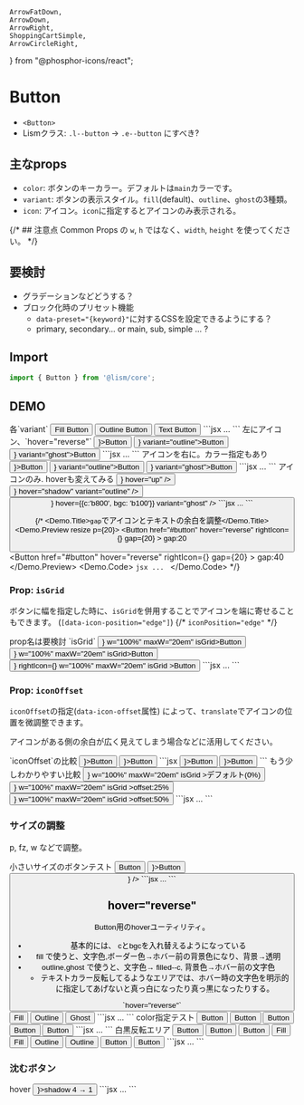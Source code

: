 	ArrowFatDown,
	ArrowDown,
	ArrowRight,
	ShoppingCartSimple,
	ArrowCircleRight,
} from "@phosphor-icons/react";

# Button

- `<Button>`
- Lismクラス: `.l--button` → `.e--button` にすべき?

## 主なprops
- `color`: ボタンのキーカラー。デフォルトは`main`カラーです。
- `variant`: ボタンの表示スタイル。`fill`(default)、`outline`、`ghost`の3種類。
- `icon`: アイコン。`icon`に指定するとアイコンのみ表示される。

{/* ## 注意点
Common Props の `w`, `h` ではなく、`width`, `height` を使ってください。 */}


## 要検討
- グラデーションなどどうする？
- ブロック化時のプリセット機能
	- `data-preset="{keyword}"`に対するCSSを設定できるようにする？
	- primary, secondary... or main, sub, simple ... ?


## Import

```js
import { Button } from '@lism/core';
```


## DEMO

<Demo>
	<Demo.Title>各`variant`</Demo.Title>
	<Demo.Preview resize p={20}>
		<Cluster gap={20}>
			<Button href="#button">Fill Button</Button>
			<Button href="#button" variant="outline">Outline Button</Button>
			<Button href="#button" variant="ghost">Text Button</Button>
		</Cluster>
	</Demo.Preview>
	<Demo.Code>
		```jsx
		...
		```
	</Demo.Code>
</Demo>

<Demo>
	<Demo.Title>左にアイコン、`hover="reverse"`</Demo.Title>
	<Demo.Preview resize p={20}>
		<Cluster gap={20}>
			<Button href="#button" leftIcon={<ShoppingCartSimple />}>Button</Button>
			<Button href="#button" leftIcon={<ShoppingCartSimple />} variant="outline">Button</Button>
			<Button href="#button" leftIcon={<ShoppingCartSimple />} variant="ghost">Button</Button>
		</Cluster>
	</Demo.Preview>
	<Demo.Code>
		```jsx
		...
		```
	</Demo.Code>
</Demo>

<Demo>
	<Demo.Title>アイコンを右に。カラー指定もあり</Demo.Title>
	<Demo.Preview resize p={20}>
		<Cluster gap={20}>
			<Button href="#button" rightIcon={<ArrowRight />}>Button</Button>
			<Button href="#button" rightIcon={<ArrowRight />} variant="outline">Button</Button>
			<Button href="#button" rightIcon={<ArrowRight />} variant="ghost">Button</Button>
		</Cluster>
	</Demo.Preview>
	<Demo.Code>
		```jsx
		...
		```
	</Demo.Code>
</Demo>

<Demo>
	<Demo.Title>アイコンのみ. hoverも変えてみる</Demo.Title>
	<Demo.Preview resize p={20}>
		<Cluster gap={20}>
			<Button href="#button" icon={<ShoppingCartSimple />} hover="up" />
			<Button href="#button" icon={<ArrowFatDown />} hover="shadow" variant="outline" />
			<Button href="#button" icon={<ArrowRight />} hover={{c:'b800', bgc: 'b100'}} variant="ghost" />
		</Cluster>
	</Demo.Preview>
	<Demo.Code>
		```jsx
		...
		```
	</Demo.Code>
</Demo>


{/* <Demo>
	<Demo.Title>`gap`でアイコンとテキストの余白を調整</Demo.Title>
	<Demo.Preview resize p={20}>
		<Cluster gap={20}>
			<Button
				href="#button"
				hover="reverse"
				rightIcon={<ArrowRight />}
				gap={20}
			>
				gap:20
			</Button>
			<Button
				href="#button"
				hover="reverse"
				rightIcon={<ArrowRight />}
				gap={20}
			>
				gap:40
			</Button>
		</Cluster>
	</Demo.Preview>
	<Demo.Code>
		```jsx
		...
		```
	</Demo.Code>
</Demo> */}


### Prop: `isGrid`

ボタンに幅を指定した時に、`isGrid`を併用することでアイコンを端に寄せることもできます。
(`[data-icon-position="edge"]`)
 {/* `iconPosition="edge"` */}

<Alert preset="warning">
prop名は要検討
</Alert>

<Demo>
	<Demo.Title>`isGrid`</Demo.Title>
	<Demo.Preview resize p={20} isFlow flowGap={20}>
			<Button href="#button" leftIcon={<ShoppingCartSimple />} w="100%" maxW="20em" isGrid>Button</Button>
			<Button href="#button" rightIcon={<ArrowRight />} w="100%" maxW="20em" isGrid>Button</Button>
			<Button
				href="#button"
				leftIcon={<ShoppingCartSimple />}
				rightIcon={<ArrowRight />}
				w="100%"
				maxW="20em"
				isGrid
			>Button</Button>
	</Demo.Preview>
	<Demo.Code>
		```jsx
		...
		```
	</Demo.Code>
</Demo>


### Prop: `iconOffset`

`iconOffset`の指定(`data-icon-offset`属性) によって、`translate`でアイコンの位置を微調整できます。

アイコンがある側の余白が広く見えてしまう場合などに活用してください。

<Demo>
	<Demo.Title>`iconOffset`の比較</Demo.Title>
	<Demo.Preview resize p={20} flowGap='20'>
		<Button href="#button" iconOffset="0%" rightIcon={<ArrowRight />}>Button</Button>
		<Button href="#button" iconOffset="10%" rightIcon={<ArrowRight />}>Button</Button>
	</Demo.Preview>
	<Demo.Code>
		```jsx
		<Button href="#button" iconOffset="0%" rightIcon={<ArrowRight />}>Button</Button>
		<Button href="#button" iconOffset="10%" rightIcon={<ArrowRight />}>Button</Button>
		```
	</Demo.Code>
</Demo>

<Demo>
	<Demo.Title>もう少しわかりやすい比較</Demo.Title>
	<Demo.Preview resize p={20} flowGap='20'>
		<Button
			href="#button"
			rightIcon={<ArrowRight />}
			w="100%"
			maxW="20em"
			isGrid
		>デフォルト(0%)</Button>
		<Button
			iconOffset="25%"
			href="#button"
			rightIcon={<ArrowRight />}
			w="100%"
			maxW="20em"
			isGrid
		>offset:25%</Button>
		<Button
			iconOffset="50%"
			href="#button"
			rightIcon={<ArrowRight />}
			w="100%"
			maxW="20em"
			isGrid
		>offset:50%</Button>
	</Demo.Preview>
	<Demo.Code>
		```jsx
		...
		```
	</Demo.Code>
</Demo>


### サイズの調整

p, fz, w などで調整。

<Demo>
	<Demo.Title>小さいサイズのボタンテスト</Demo.Title>
	<Demo.Preview resize p={20}>
		<Cluster gap={20}>
			<Button href="#button" variant="ghost" color="main" fz="xs" p={10} hover={{ bgc: "b100" }}>Button</Button>
			<Button href="#button" variant="fill" color="purple" fz="xs" p={10} hover="reverse" leftIcon={<ArrowRight />}>Button</Button>
			<Button
				href="#button"
				variant="fill"
				fz="xs"
				p={20}
				hover="fade"
				icon={<ShoppingCartSimple />}
			/>
		</Cluster>
	</Demo.Preview>
	<Demo.Code>
		```jsx
		...
		```
	</Demo.Code>
</Demo>


## hover="reverse"

Button用のhoverユーティリティ。

- 基本的には、 cとbgcを入れ替えるようになっている
- fill で使うと、文字色,ボーダー色→ホバー前の背景色になり、背景→透明
- outline,ghost で使うと、文字色→ filled--c, 背景色→ホバー前の文字色
	- テキストカラー反転してるようなエリアでは、ホバー時の文字色を明示的に指定してあげないと真っ白になったり真っ黒になったりする。

<Demo>
	<Demo.Title>`hover="reverse"`</Demo.Title>
	<Demo.Preview resize p={20}>
		<Cluster gap={20}>
			<Button href="#button" hover="reverse">Fill</Button>
			<Button href="#button" hover="reverse" variant="outline">Outline</Button>
			<Button href="#button" hover="reverse" variant="ghost">Ghost</Button>
		</Cluster>
	</Demo.Preview>
	<Demo.Code>
		```jsx
		...
		```
	</Demo.Code>
</Demo>

<Demo>
	<Demo.Title>color指定テスト</Demo.Title>
	<Demo.Preview resize p={20}>
		<Cluster gap={20}>
			<Button href="#button" hover="reverse" color="blue">Button</Button>
			<Button href="#button" hover="reverse" color="blue" c="purple">Button</Button>
			<Button href="#button" hover="reverse" variant="outline" color="pink">Button</Button>
			<Button href="#button" hover="reverse" variant="ghost" color="pink">Button</Button>
			<Button href="#button" hover="reverse" variant="ghost" bgc="pale">Button</Button>
		</Cluster>
	</Demo.Preview>
	<Demo.Code>
		```jsx
		...
		```
	</Demo.Code>
</Demo>

<Demo>
	<Demo.Title>白黒反転エリア</Demo.Title>
	<Demo.Preview resize p={20}>
		<Box gap={20} p={20} hasLayer c="white">
			<MediaLayer src="/img/demo-img.jpeg" alt="" width={960} height={640} z='-1'/>
			<FilterLayer blur='4px' z='-1'/>
			<FilterLayer bgc="#000" opacity='0.5' z='-1'/>
			<DammyText />
			<Cluster mbs={30} gap={20}>
				<Button href="#button" hover="reverse" variant="fill">Button</Button>
				<Button href="#button" hover="reverse" variant="outline">Button</Button>
				<Button href="#button" hover="reverse" variant="ghost">Button</Button>
			</Cluster>
			<Cluster mbs={30} gap={20}>
				<Button href="#button" hover="reverse" color="b100" c="b900">Fill</Button>
				<Button href="#button" hover="reverse" color="blue">Fill</Button>
				<Button href="#button" hover="reverse" variant="outline" color="#fff">Outline</Button>
				<Button href="#button" hover={["reverse", { c:'#000' }]} variant="outline" color="#fff">Outline</Button>
				<Button href="#button" hover="reverse" variant="ghost" color="#fff">Button</Button>
				<Button href="#button" hover={["reverse", { c:'#000' }]} variant="ghost" color="#fff">Button</Button>
			</Cluster>
		</Box>
	</Demo.Preview>
	<Demo.Code>
		```jsx
		...
		```
	</Demo.Code>
</Demo>


### 沈むボタン

<Demo>
	<Demo.Title>hover</Demo.Title>
	<Demo.Preview resize p={20}>
		<Cluster gap={20}>
			<Button href="#button" variant="outline" shadow="4" hover={{ shadow: "1" }} leftIcon={<ArrowRight />}>shadow 4 → 1</Button>
		</Cluster>
	</Demo.Preview>
	<Demo.Code>
		```jsx
		...
		```
	</Demo.Code>
</Demo>
